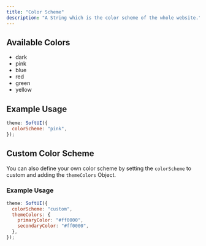 ```yaml
---
title: "Color Scheme"
description: "A String which is the color scheme of the whole website."
---
```


## Available Colors

- dark
- pink
- blue
- red
- green
- yellow

## Example Usage

```js
theme: SoftUI({
  colorScheme: "pink",
});
```

## Custom Color Scheme

You can also define your own color scheme by setting the `colorScheme` to custom and adding the `themeColors` Object.

### Example Usage

```js
theme: SoftUI({
  colorScheme: "custom",
  themeColors: {
    primaryColor: "#ff0000",
    secondaryColor: "#ff0000",
  },
});
```
